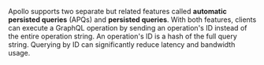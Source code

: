 Apollo supports two separate but related features called **automatic persisted queries** (APQs) and **persisted queries**.
With both features, clients can execute a GraphQL operation by sending an operation's ID instead of the entire operation string. An operation's ID is a hash of the full query string. Querying by ID can significantly reduce latency and bandwidth usage.